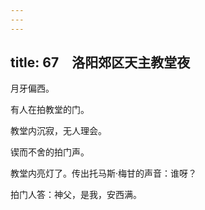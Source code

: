 ```yaml
---
---
---
```

title: 67　洛阳郊区天主教堂夜
---




月牙偏西。

有人在拍教堂的门。

教堂内沉寂，无人理会。

锲而不舍的拍门声。

教堂内亮灯了。传出托马斯·梅甘的声音：谁呀？

拍门人答：神父，是我，安西满。